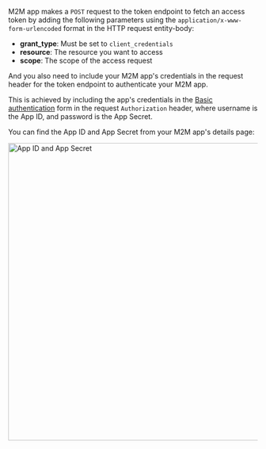 M2M app makes a `POST` request to the token endpoint to fetch an access token by adding the following parameters using the `application/x-www-form-urlencoded` format in the HTTP request entity-body:

- **grant_type**: Must be set to `client_credentials`
- **resource**: The resource you want to access
- **scope**: The scope of the access request

And you also need to include your M2M app's credentials in the request header for the token endpoint to authenticate your M2M app.

This is achieved by including the app's credentials in the [Basic authentication](https://developer.mozilla.org/en-US/docs/Web/HTTP/Headers/Authorization#basic_authentication) form in the request `Authorization` header, where username is the App ID, and password is the App Secret.

You can find the App ID and App Secret from your M2M app's details page:

<img alt="App ID and App Secret" src="/img/assets/app-id-secret.png" width="600px" />
